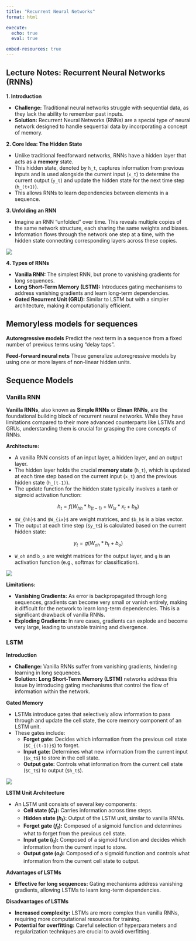 ```yaml
---
title: "Recurrent Neural Networks"
format: html

execute: 
  echo: true
  eval: true

embed-resources: true
---
```


## Lecture Notes: Recurrent Neural Networks (RNNs)

**1. Introduction**

* **Challenge:** Traditional neural networks struggle with sequential data, as they lack the ability to remember past inputs.
* **Solution:** Recurrent Neural Networks (RNNs) are a special type of neural network designed to handle sequential data by incorporating a concept of memory.

**2. Core Idea: The Hidden State**

* Unlike traditional feedforward networks, RNNs have a hidden layer that acts as a **memory** state.
* This hidden state, denoted by `h_t`, captures information from previous inputs and is used alongside the current input (`x_t`) to determine the current output (`y_t`) and update the hidden state for the next time step (`h_(t+1)`).
* This allows RNNs to learn dependencies between elements in a sequence.

**3. Unfolding an RNN**

* Imagine an RNN "unfolded" over time. This reveals multiple copies of the same network structure, each sharing the same weights and biases.
* Information flows through the network one step at a time, with the hidden state connecting corresponding layers across these copies.

![](https://colah.github.io/posts/2015-08-Understanding-LSTMs/img/RNN-unrolled.png)


**4. Types of RNNs**

* **Vanilla RNN:** The simplest RNN, but prone to vanishing gradients for long sequences.
* **Long Short-Term Memory (LSTM):** Introduces gating mechanisms to address vanishing gradients and learn long-term dependencies.
* **Gated Recurrent Unit (GRU):** Similar to LSTM but with a simpler architecture, making it computationally efficient.


## Memoryless models for sequences 

**Autoregressive models**
Predict the next term in a sequence from a fixed number of previous terms using “delay taps”.


**Feed-forward neural nets**
These generalize autoregressive models by using one or more layers of non-linear hidden units.


## Sequence Models

### Vanilla RNN

**Vanilla RNNs**, also known as **Simple RNNs** or **Elman RNNs**, are the foundational building block of recurrent neural networks. While they have limitations compared to their more advanced counterparts like LSTMs and GRUs, understanding them is crucial for grasping the core concepts of RNNs.

**Architecture:**

* A vanilla RNN consists of an input layer, a hidden layer, and an output layer.
* The hidden layer holds the crucial **memory state** (`h_t`), which is updated at each time step based on the current input (`x_t`) and the previous hidden state (`h_(t-1)`).
* The update function for the hidden state typically involves a tanh or sigmoid activation function:


$$h_t = f(W_{hh} * h_{(t-1)} + W_{ix} * x_t + b_h)$$


* `$W_{hh}$` and `$W_{ix}$` are weight matrices, and `$b_h$` is a bias vector.
* The output at each time step (`$y_t$`) is calculated based on the current hidden state:


$$y_t = g(W_{oh} * h_t + b_o)$$


* `W_oh` and `b_o` are weight matrices for the output layer, and `g` is an activation function (e.g., softmax for classification).

![](https://colah.github.io/posts/2015-08-Understanding-LSTMs/img/LSTM3-SimpleRNN.png)


**Limitations:**

* **Vanishing Gradients:** As error is backpropagated through long sequences, gradients can become very small or vanish entirely, making it difficult for the network to learn long-term dependencies. This is a significant drawback of vanilla RNNs.
* **Exploding Gradients:** In rare cases, gradients can explode and become very large, leading to unstable training and divergence.


### LSTM

**Introduction**

* **Challenge:** Vanilla RNNs suffer from vanishing gradients, hindering learning in long sequences.
* **Solution:** **Long Short-Term Memory (LSTM)** networks address this issue by introducing gating mechanisms that control the flow of information within the network.

**Gated Memory**

* LSTMs introduce gates that selectively allow information to pass through and update the cell state, the core memory component of an LSTM unit.
* These gates include:
    * **Forget gate:** Decides which information from the previous cell state (`$C_{(t-1)}$`) to forget.
    * **Input gate:** Determines what new information from the current input (`$x_t$`) to store in the cell state.
    * **Output gate:** Controls what information from the current cell state (`$C_t$`) to output (`$h_t$`).

![](https://colah.github.io/posts/2015-08-Understanding-LSTMs/img/LSTM3-chain.png)

**LSTM Unit Architecture**

* An LSTM unit consists of several key components:
    * **Cell state ($C_t$):** Carries information across time steps.
    * **Hidden state ($h_t$):** Output of the LSTM unit, similar to vanilla RNNs.
    * **Forget gate ($f_t$):** Composed of a sigmoid function and determines what to forget from the previous cell state.
    * **Input gate ($i_t$):** Composed of a sigmoid function and decides which information from the current input to store.
    * **Output gate ($o_t$):** Composed of a sigmoid function and controls what information from the current cell state to output.

**Advantages of LSTMs**

* **Effective for long sequences:** Gating mechanisms address vanishing gradients, allowing LSTMs to learn long-term dependencies.

**Disadvantages of LSTMs**

* **Increased complexity:** LSTMs are more complex than vanilla RNNs, requiring more computational resources for training.
* **Potential for overfitting:** Careful selection of hyperparameters and regularization techniques are crucial to avoid overfitting.








